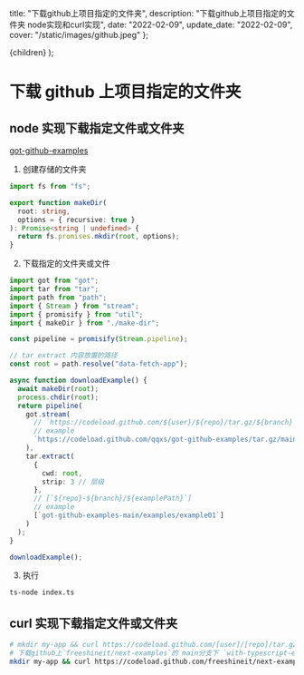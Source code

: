 
  title: "下载github上项目指定的文件夹",
  description: "下载github上项目指定的文件夹 node实现和curl实现",
  date: "2022-02-09",
  update_date: "2022-02-09",
  cover: "/static/images/github.jpeg"
};

  <MDXContentCom meta={meta}>{children}</MDXContentCom>
);

# 下载 github 上项目指定的文件夹

## node 实现下载指定文件或文件夹

[got-github-examples](https://github.com/qqxs/got-github-examples)

1. 创建存储的文件夹

```ts
import fs from "fs";

export function makeDir(
  root: string,
  options = { recursive: true }
): Promise<string | undefined> {
  return fs.promises.mkdir(root, options);
}
```

2. 下载指定的文件夹或文件

```ts
import got from "got";
import tar from "tar";
import path from "path";
import { Stream } from "stream";
import { promisify } from "util";
import { makeDir } from "./make-dir";

const pipeline = promisify(Stream.pipeline);

// tar extract 内容放置的路径
const root = path.resolve("data-fetch-app");

async function downloadExample() {
  await makeDir(root);
  process.chdir(root);
  return pipeline(
    got.stream(
      // `https://codeload.github.com/${user}/${repo}/tar.gz/${branch}`
      // example
      `https://codeload.github.com/qqxs/got-github-examples/tar.gz/main`
    ),
    tar.extract(
      {
        cwd: root,
        strip: 3 // 层级
      },
      // [`${repo}-${branch}/${examplePath}`]
      // example
      [`got-github-examples-main/examples/example01`]
    )
  );
}

downloadExample();
```

3. 执行

```bash
ts-node index.ts
```

## curl 实现下载指定文件或文件夹

```bash
# mkdir my-app && curl https://codeload.github.com/[user]/[repo]/tar.gz/[branch] | tar -xz -C my-app --strip=2 [repo]-[branch]/[examplePath]
# 下载github上`freeshineit/next-examples`的 main分支下 `with-typescript-eslint-jest-app` 文件夹下所有的文件和文件夹
mkdir my-app && curl https://codeload.github.com/freeshineit/next-examples/tar.gz/main | tar -xz -C my-app --strip=2 next-examples-main/with-typescript-eslint-jest-app
```
